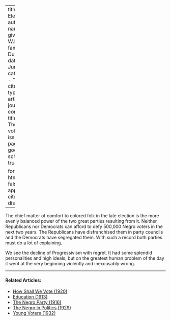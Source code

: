 
---
title: 'The Election'
author:
  - name:
      given: W.E.B.
      family: Du Bois
date: Jun. 1914
categories: 
  - ""
citation: 
  type: article-journal
  container-title: The Crisis
  volume: 9
  issue: 2
  page: 82
google-scholar: true

format:
  html:
    toc: false
    appendix-cite-as: display
---



The chief matter of comfort to colored folk in the late election is the more evenly balanced power of the two great parties resulting from it. Neither Republicans nor Democrats can afford to defy 500,000 Negro voters in the next two years. The Republicans have disfranchised them in party councils and the Democrats have segregated them. With such a record both parties must do a lot of explaining.

We see the decline of Progressivism with regret. It had some splendid personalities and high ideals; but on the greatest human problem of the day it went at the very beginning violently and inexcusably wrong.

<!-- Similar articles start here -->

<hr>
#### Related Articles:

* [How Shall We Vote (1920)](/Volumes/20/05/how_shall_we_vote.html)
* [Education (1913)](/Volumes/06/02/democrats.html)
* [The Negro Party (1916)](/Volumes/12/06/negro_party.html)
* [The Negro in Politics (1929)](/Volumes/36/11/negro_in_politics.html)
* [Young Voters (1932)](/Volumes/39/09/young_voters.html)

<!-- Similar articles end here -->